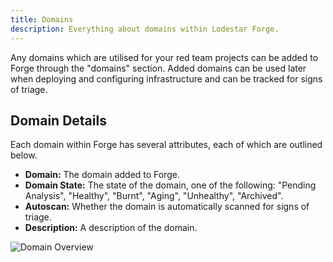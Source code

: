 ```yaml
---
title: Domains
description: Everything about domains within Lodestar Forge.
---
```


Any domains which are utilised for your red team projects can be added to Forge through the "domains" section. Added domains can be used later when deploying and configuring infrastructure and can be tracked for signs of triage.

## Domain Details

Each domain within Forge has several attributes, each of which are outlined below.

* **Domain:** The domain added to Forge.
* **Domain State:** The state of the domain, one of the following: "Pending Analysis", "Healthy", "Burnt", "Aging", "Unhealthy", "Archived".
* **Autoscan:** Whether the domain is automatically scanned for signs of triage.
* **Description:** A description of the domain.

![Domain Overview](/images/domain-overview.png)
